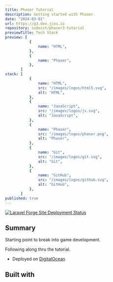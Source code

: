 ```yaml
---
title: Phaser Tutorial
description: Getting started with Phaser.
date: "2024-03-01"
url: https://g3.dev.jcos.io
repository: sudoist/phaser3-tutorial
previewTitle: Tech Stack
preview: [
           {
               name: "HTML",
           },
           {
               name: "Phaser",
           },
       ]
stack: [
           {
               name: "HTML",
               src: "/images/logos/html5.svg",
               alt: "HTML",
           },
           {
               name: "JavaScript",
               src: "/images/logos/js.svg",
               alt: "JavaScript",
           },
           {
               name: "Phaser",
               src: "/images/logos/phaser.png",
               alt: "Phaser",
           },
           {
               name: "Git",
               src: "/images/logos/git.svg",
               alt: "Git",
           },
           {
               name: "GitHub",
               src: "/images/logos/github.svg",
               alt: "GitHub",
           },
       ]
published: true
---
```


[![Laravel Forge Site Deployment Status](https://img.shields.io/endpoint?url=https%3A%2F%2Fforge.laravel.com%2Fsite-badges%2Fa78841fc-4b44-4a3f-87cb-585b834140fa&style=plastic)](https://forge.laravel.com/servers/733512/sites/2290021)

## Summary

Starting point to break into game development.

Following along thru the tutorial.

- Deployed on [DigitalOcean](https://www.digitalocean.com/)

## Built with
